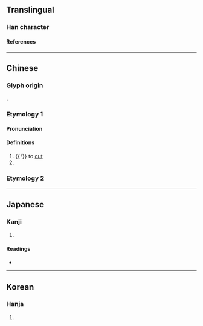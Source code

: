 {{also|劦}}
{{character info}}
==Translingual==

===Han character===
{{Han char|rn=18|rad=刀|as=04|sn=6|four=|canj=SHSHH|ids=⿱刀𠚪}}

====References====
{{Han ref|kx=0137.240|dkj=01899|dj=0309.110|hdz=10324.130|uh=5215}}

----

==Chinese==

===Glyph origin===
{{zh-etym-triple|刀|knife}}.

===Etymology 1===
{{zh-forms}}

====Pronunciation====
{{zh-pron
|m=lí
|c=lei4
|mc=y
|oc=y
|cat=v,pn
}}

====Definitions====
{{zh-hanzi}}

# {{†}} to [[cut]]
# {{surname|zh}}

===Etymology 2===
{{zh-see|州|v}}

----

==Japanese==

===Kanji===
{{ja-kanji|grade=|rs=刀04}}

# {{rfdef|ja|sort=刀04}}

====Readings====
* {{ja-readings|on=[[り]] (ri), [[れい]] (rei), [[らい]] (rai), [[さく]] (saku), [[しゅう]] (shū)|kun=[[さく]] (saku)}}

----

==Korean==

===Hanja===
{{ko-hanja|hangeul=[[리]], [[려]]|rv=ri, ryeo|mr=ri, ryŏ}}

# {{rfdef|ko|sort=刀04}}